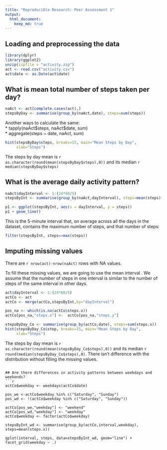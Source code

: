 ```yaml
---
title: "Reproducible Research: Peer Assessment 1"
output: 
  html_document:
    keep_md: true
---
```



## Loading and preprocessing the data
```r
library(dplyr)
library(ggplot2)
unzip(zipfile = "activity.zip")
act <- read.csv("activity.csv")
act$date <- as.Date(act$date)

```

## What is mean total number of steps taken per day?
```r
naAct <- act[complete.cases(act),] 
stepsByDay <- summarise(group_by(naAct,date), steps=sum(steps))
```
Another ways to calculate the same:  
* tapply(naAct\$steps, naAct$date, sum)  
* aggregate(steps ~ date, naAct, sum)  

```r
hist(stepsByDay$steps, breaks=15, main="Mean Steps by Day", 
     xlab="Steps")
```
   
The steps by day mean is `r as.character(round(mean(stepsByDay$steps),0))` and its median   `r median(stepsByDay$steps)`


## What is the average daily activity pattern?
```r
naAct$dayInterval <- 1:(24*60/5)
stepsByInt <- summarise(group_by(naAct,dayInterval), steps=mean(steps))

p1 <- ggplot(stepsByInt, aes(x = dayInterval, y = steps))
p1 + geom_line()

```
    
This is the 5-minute interval that, on average across all the days in the dataset, contains the maximum number of steps, and that number of steps:   
```r
filter(stepsByInt, steps==max(steps))
```

## Imputing missing values

There are `r nrow(act)-nrow(naAct)` rows with NA values.

To fill these missing values, we are going to use the mean interval . We assume that the number of
steps in one interval is similar to the number of steps of the same interval in other days. 

```r
act$dayInterval <- 1:(24*60/5)
actCo <- act
actCo <- merge(actCo,stepsByInt,by="dayInterval")

pos_na <- which(is.na(actCo$steps.x))
actCo[pos_na,"steps.x"] <-  actCo[pos_na,"steps.y"]

stepsByDay_Co <- summarise(group_by(actCo,date), steps=sum(steps.x))
hist(stepsByDay_Co$step, breaks=15, main="Mean Steps by Day", 
     xlab="Steps")
```
   
The steps by day mean is `r as.character(round(mean(stepsByDay_Co$steps),0))` and its median   `r round(median(stepsByDay_Co$steps),0)`.
There isn't difference with the distribution without filling the missing values. 
```

## Are there differences in activity patterns between weekdays and weekends?
```r
actCo$weekday <- weekdays(actCo$date)

pos_we <-actCo$weekday %in% c("Saturday", "Sunday")
pos_wd <- !(actCo$weekday %in% c("Saturday", "Sunday"))

actCo[pos_we,"weekday"] <- "weekend"
actCo[pos_wd,"weekday"] <- "weekday"
actCo$weekday <- factor(actCo$weekday)

stepsByInt_wd <- summarise(group_by(actCo,interval,weekday), steps=mean(steps.x))

qplot(interval, steps, data=stepsByInt_wd, geom="line") + facet_grid(weekday ~ .)

```








